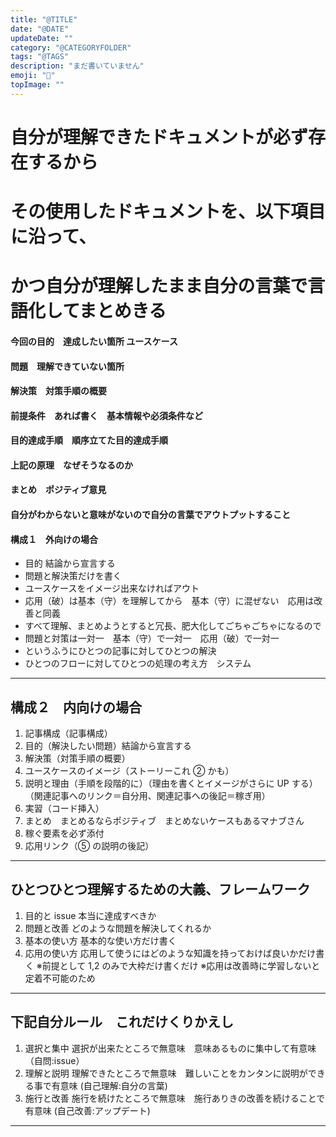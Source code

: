 ```yaml
---
title: "@TITLE"
date: "@DATE"
updateDate: ""
category: "@CATEGORYFOLDER"
tags: "@TAGS"
description: "まだ書いていません"
emoji: "🙂"
topImage: ""
---
```


# 自分が理解できたドキュメントが必ず存在するから

# その使用したドキュメントを、以下項目に沿って、

# かつ自分が理解したまま自分の言葉で言語化してまとめきる

#### 今回の目的　達成したい箇所 ユースケース

#### 問題　理解できていない箇所

#### 解決策　対策手順の概要

#### 前提条件　あれば書く　基本情報や必須条件など

#### 目的達成手順　順序立てた目的達成手順

#### 上記の原理　なぜそうなるのか

#### まとめ　ポジティブ意見

#### 自分がわからないと意味がないので自分の言葉でアウトプットすること

#### 構成１　外向けの場合

- 目的 結論から宣言する
- 問題と解決策だけを書く
- ユースケースをイメージ出来なければアウト
- 応用（破）は基本（守）を理解してから　基本（守）に混ぜない　応用は改善と同義
- すべて理解、まとめようとすると冗長、肥大化してごちゃごちゃになるので
- 問題と対策は一対一　基本（守）で一対一　応用（破）で一対一
- というふうにひとつの記事に対してひとつの解決
- ひとつのフローに対してひとつの処理の考え方　システム

---

## 構成２　内向けの場合

1. 記事構成（記事構成）
2. 目的（解決したい問題）結論から宣言する
3. 解決策（対策手順の概要）
4. ユースケースのイメージ（ストーリーこれ ② かも）
5. 説明と理由（手順を段階的に）（理由を書くとイメージがさらに UP する）（関連記事へのリンク＝自分用、関連記事への後記＝稼ぎ用）
6. 実習（コード挿入）
7. まとめ　まとめるならポジティブ　まとめないケースもあるマナブさん
8. 稼ぐ要素を必ず添付
9. 応用リンク（⑤ の説明の後記）

---

## ひとつひとつ理解するための大義、フレームワーク

1. 目的と issue 本当に達成すべきか
2. 問題と改善 どのような問題を解決してくれるか
3. 基本の使い方 基本的な使い方だけ書く
4. 応用の使い方 応用して使うにはどのような知識を持っておけば良いかだけ書く
   ※前提として 1,2 のみで大枠だけ書くだけ
   ※応用は改善時に学習しないと定着不可能のため

---

## 下記自分ルール　これだけくりかえし

1. 選択と集中 選択が出来たところで無意味　意味あるものに集中して有意味　（自問:issue）
2. 理解と説明 理解できたところで無意味　難しいことをカンタンに説明ができる事で有意味 (自己理解:自分の言葉)
3. 施行と改善 施行を続けたところで無意味　施行ありきの改善を続けることで有意味 (自己改善:アップデート)

---
